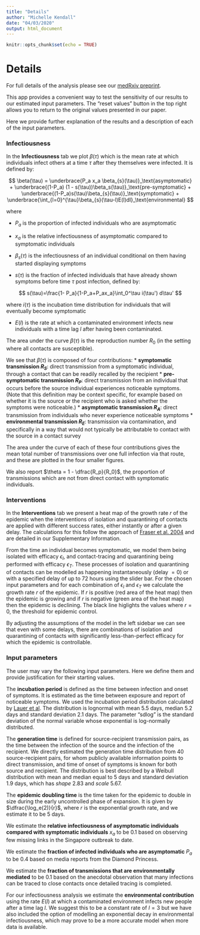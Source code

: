 ```yaml
---
title: "Details"
author: "Michelle Kendall"
date: "04/03/2020"
output: html_document
---
```


<!-- NB you need to perform
     library(knitr)
     knit(details.Rmd)
     to create the md file
     to be used in the shiny app -->

```r
knitr::opts_chunk$set(echo = TRUE)
```

# Details

For full details of the analysis please see our <a href="https://doi.org/10.1101/2020.03.08.20032946" target="_blank">medRxiv preprint</a>.

This app provides a convenient way to test the sensitivity of our results to our estimated input parameters.
The "reset values" button in the top right allows you to return to the original values presented in our paper.

Here we provide further explanation of the results and a description of each of the input parameters.

### Infectiousness

In the **Infectiousness** tab we plot $\beta(\tau)$ which is the mean rate at which individuals infect others at a time $\tau$ after they themselves were infected. It is defined by:

$$
\beta(\tau) = \underbrace{P_a x_a \beta_{s}(\tau)}_\text{asymptomatic} + \underbrace{(1-P_a) (1 - s(\tau))\beta_s(\tau)}_\text{pre-symptomatic} + \underbrace{(1-P_a)s(\tau)\beta_{s}(\tau)}_\text{symptomatic} + \underbrace{\int_{l=0}^{\tau}\beta_{s}(\tau-l)E(l)dl}_\text{environmental}
$$

where 

* $P_a$ is the proportion of infected individuals who are asymptomatic

* $x_a$ is the relative infectiousness of asymptomatic compared to symptomatic individuals

* $\beta_s(\tau)$ is the infectiousness of an individual conditional on them having started displaying symptoms

* $s(\tau)$ is the fraction of infected individuals that have already shown symptoms before time $\tau$ post infection, defined by:

$$
s(\tau)=\frac{1- P_a}{1-P_a+P_ax_a}\int_0^\tau i(\tau') d\tau'
$$

where $i(\tau)$ is the incubation time distribution for individuals that will eventually become symptomatic

* $E(l)$ is the rate at which a contaminated environment infects new individuals with a time lag $l$ after having been contaminated.


The area under the curve $\beta(\tau)$ is the reproduction number $R_0$ (in the setting where all contacts are susceptible).

We see that $\beta(\tau)$ is composed of four contributions: 
* **symptomatic transmission $R_S$**: direct transmission from a symptomatic individual, through a contact that can be readily recalled by the recipient
* **pre-symptomatic transmission $R_P$**: direct transmission from an individual that occurs before the source individual experiences noticeable symptoms. (Note that this definition may be context specific, for example based on whether it is the source or the recipient who is asked whether the symptoms were noticeable.)
* **asymptomatic transmission $R_A$**: direct transmission from individuals who never experience noticeable symptoms
* **environmental transmission $R_E$**: transmission via contamination, and specifically in a way that would not typically be attributable to contact with the source in a contact survey

The area under the curve of each of these four contributions gives the mean total number of transmissions over one full infection via that route, and these are plotted in the four smaller figures.

We also report $\theta = 1 - \dfrac{R_p}{R_0}$, the proportion of transmissions which are not from direct contact with symptomatic individuals.

### Interventions

In the **Interventions** tab we present a heat map of the growth rate $r$ of the epidemic when the interventions of isolation and quarantining of contacts are applied with different success rates, either instantly or after a given delay.
The calculations for this follow the approach of <a href="https://doi.org/10.1073/pnas.0307506101" target="_blank">Fraser et al. 2004</a> and are detailed in our Supplementary Information.

From the time an individual becomes symptomatic, we model them being isolated with efficacy $\epsilon_I$, and contact-tracing and quarantining being performed with efficacy $\epsilon_T$.
These processes of isolation and quarantining of contacts can be modelled as happening instantaneously (delay $=0$) or with a specified delay of up to 72 hours using the slider bar.
For the chosen input parameters and for each combination of $\epsilon_I$ and $\epsilon_T$ we calculate the growth rate $r$ of the epidemic.
If $r$ is positive (red area of the heat map) then the epidemic is growing and if $r$ is negative (green area of the heat map) then the epidemic is declining. 
The black line higlights the values where $r=0$, the threshold for epidemic control.


By adjusting the assumptions of the model in the left sidebar we can see that even with some delays, there are combinations of isolation and quarantining of contacts with significantly less-than-perfect efficacy for which the epidemic is controllable.

### Input parameters

The user may vary the following input parameters.
Here we define them and provide justification for their starting values.

The **incubation period** is defined as the time between infection and onset of symptoms. 
It is estimated as the time between exposure and report of noticeable symptoms. 
We used the incubation period distribution calculated by <a href="https://www.medrxiv.org/content/10.1101/2020.02.02.20020016v1" target="_blank">Lauer et al</a>. 
The distribution is lognormal with mean 5.5 days, median 5.2 days and standard deviation 2.1 days.
The parameter "sdlog" is the standard deviation of the normal variable whose exponential is log-normally distributed.

The **generation time** is defined for source-recipient transmission pairs, as the time between the infection of the source and the infection of the recipient.
We directly estimated the generation time distribution from 40 source-recipient pairs, for whom publicly available information points to direct transmission, and time of onset of symptoms is known for both source and recipient. 
The distribution is best described by a Weibull distribution with mean and median equal to 5 days and standard deviation 1.9 days, which has *shape* 2.83 and *scale* 5.67.

The **epidemic doubling time** is the time taken for the epidemic to double in size during the early uncontrolled phase of expansion.
It is given by $\dfrac{\log_e(2)}{r}$, where $r$ is the exponential growth rate, and we estimate it to be 5 days.

We estimate the **relative infectiousness of asymptomatic individuals compared with symptomatic individuals** $x_a$ to be 0.1 based on observing few missing links in the Singapore outbreak to date.

We estimate the **fraction of infected individuals who are asymptomatic** $P_a$ to be 0.4 based on media reports from the Diamond Princess.

We estimate the **fraction of transmissions that are environmentally mediated** to be 0.1 based on the anecdotal observation that many infections can be traced to close contacts once detailed tracing is completed.

For our infectiousness analysis we estimate the **environmental contribution** using the rate $E(l)$ at which a contaminated environment infects new people after a time lag $l$. 
We suggest this to be a constant rate of $l=3$ but we have also included the option of modelling an exponential decay in environmental infectiousness, which may prove to be a more accurate model when more data is available.


